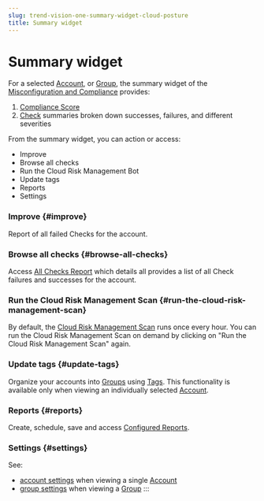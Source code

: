 ```yaml
---
slug: trend-vision-one-summary-widget-cloud-posture
title: Summary widget
---
```

# Summary widget

For a selected [Account](cloud-accounts-cloud-posture-setup.mdx), or [Group](grouped-accounts.mdx), the summary widget of the [Misconfiguration and Compliance](cloud-identity-dashboard-view.mdx) provides:

1.  [Compliance Score](compliance-score.mdx)
2.  [Check](model-check.mdx) summaries broken down successes, failures, and different severities

From the summary widget, you can action or access:

- Improve
- Browse all checks
- Run the Cloud Risk Management Bot
- Update tags
- Reports
- Settings

### Improve {#improve}

Report of all failed Checks for the account.

### Browse all checks {#browse-all-checks}

Access [All Checks Report](all-checks-report.mdx) which details all provides a list of all Check failures and successes for the account.

### Run the Cloud Risk Management Scan {#run-the-cloud-risk-management-scan}

By default, the [Cloud Risk Management Scan](cloudIdentityBot.mdx) runs once every hour. You can run the Cloud Risk Management Scan on demand by clicking on "Run the Cloud Risk Management Scan" again.

### Update tags {#update-tags}

Organize your accounts into [Groups](grouped-accounts.mdx) using [Tags](cloud-account-tags.mdx). This functionality is available only when viewing an individually selected [Account](cloud-accounts-cloud-posture-setup.mdx).

### Reports {#reports}

Create, schedule, save and access [Configured Reports](configured-reports.mdx).

### Settings {#settings}

See:

- [account settings](cloud-acct-cloud-posture.mdx) when viewing a single [Account](cloud-accounts-cloud-posture-setup.mdx)
- [group settings](group-settings.mdx) when viewing a [Group](grouped-accounts.mdx)
:::
